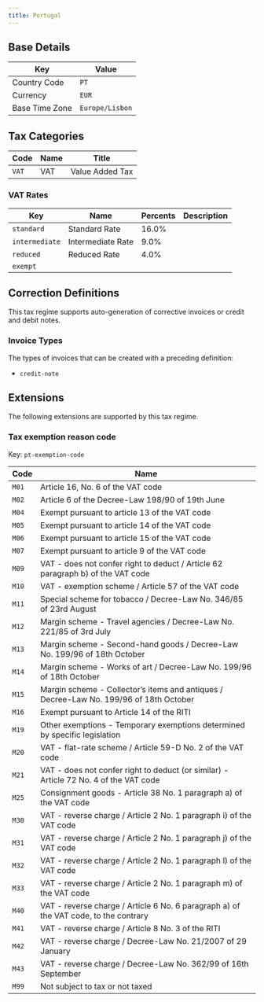 ```yaml
---
title: Portugal
---
```


## Base Details

| Key | Value |
| --- | ----- |
| Country Code | <code>PT</code> |
| Currency | <code>EUR</code> |
| Base Time Zone | <code>Europe/Lisbon</code> |

## Tax Categories

| Code | Name | Title |
| ---- | ---- | ----- |
| <code>VAT</code> | VAT | Value Added Tax |

### VAT Rates

| Key | Name | Percents | Description |
| --- | ---- | -------- | ----------- |
| <code>standard</code> | Standard Rate | 16.0% |  |
| <code>intermediate</code> | Intermediate Rate | 9.0% |  |
| <code>reduced</code> | Reduced Rate | 4.0% |  |
| <code>exempt</code> |  |  |  |

## Correction Definitions

This tax regime supports auto-generation of corrective invoices
or credit and debit notes.

### Invoice Types

The types of invoices that can be created with a preceding definition:
- <code>credit-note</code>

## Extensions

The following extensions are supported by this tax regime.

### Tax exemption reason code

Key: <code>pt-exemption-code</code>

| Code | Name |
| ---- | ---- |
| <code>M01</code> | Article 16, No. 6 of the VAT code |
| <code>M02</code> | Article 6 of the Decree-Law 198/90 of 19th June |
| <code>M04</code> | Exempt pursuant to article 13 of the VAT code |
| <code>M05</code> | Exempt pursuant to article 14 of the VAT code |
| <code>M06</code> | Exempt pursuant to article 15 of the VAT code |
| <code>M07</code> | Exempt pursuant to article 9 of the VAT code |
| <code>M09</code> | VAT - does not confer right to deduct / Article 62 paragraph b) of the VAT code |
| <code>M10</code> | VAT - exemption scheme / Article 57 of the VAT code |
| <code>M11</code> | Special scheme for tobacco / Decree-Law No. 346/85 of 23rd August |
| <code>M12</code> | Margin scheme - Travel agencies / Decree-Law No. 221/85 of 3rd July |
| <code>M13</code> | Margin scheme - Second-hand goods / Decree-Law No. 199/96 of 18th October |
| <code>M14</code> | Margin scheme - Works of art / Decree-Law No. 199/96 of 18th October |
| <code>M15</code> | Margin scheme - Collector’s items and antiques / Decree-Law No. 199/96 of 18th October |
| <code>M16</code> | Exempt pursuant to Article 14 of the RITI |
| <code>M19</code> | Other exemptions - Temporary exemptions determined by specific legislation |
| <code>M20</code> | VAT - flat-rate scheme / Article 59-D No. 2 of the VAT code |
| <code>M21</code> | VAT - does not confer right to deduct (or similar) - Article 72 No. 4 of the VAT code |
| <code>M25</code> | Consignment goods - Article 38 No. 1 paragraph a) of the VAT code |
| <code>M30</code> | VAT - reverse charge / Article 2 No. 1 paragraph i) of the VAT code |
| <code>M31</code> | VAT - reverse charge / Article 2 No. 1 paragraph j) of the VAT code |
| <code>M32</code> | VAT - reverse charge / Article 2 No. 1 paragraph l) of the VAT code |
| <code>M33</code> | VAT - reverse charge / Article 2 No. 1 paragraph m) of the VAT code |
| <code>M40</code> | VAT - reverse charge / Article 6 No. 6 paragraph a) of the VAT code, to the contrary |
| <code>M41</code> | VAT - reverse charge / Article 8 No. 3 of the RITI |
| <code>M42</code> | VAT - reverse charge / Decree-Law No. 21/2007 of 29 January |
| <code>M43</code> | VAT - reverse charge / Decree-Law No. 362/99 of 16th September |
| <code>M99</code> | Not subject to tax or not taxed |